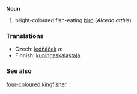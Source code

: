 '''Noun'''

#bright-coloured fish-eating [[bird]] (''Alcedo atthis'')

=== Translations ===

*Czech: [[ledňáček]]  ''m''
*Finnish: [[kuningaskalastaja]]


===See also===
[[four-coloured kingfisher]]